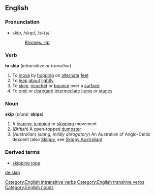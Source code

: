 ==English==
===Pronunciation===
*skĭp, /skɪp/, /<tt>skIp</tt>/
*:[[Rhymes:English:-ɪp|Rhymes: -ɪp]]

===Verb===
'''to skip''' (''intransitive or transitive'')
#To [[move]] by [[hopping]] on [[alternate]] [[feet]]
#To [[leap]] [[about]] [[lightly]]
#To [[skim]], [[ricochet]] or [[bounce]] over a [[surface]]
#To [[omit]] or [[disregard]] [[intermediate]] [[item]]s or [[stage]]s

===Noun===
'''skip''' (''plural:'' '''skips''')
#A [[leaping]], [[jumping]] or [[skipping]] movement
#(''British'') A open-topped [[dumpster]]
#(''Australian'') (''slang, mildly derogatory'') An Australian of Anglo-Celtic descent (also [[Skippy]], see [http://en.wikipedia.org/wiki/Skippy_Australian Skippy Australian])

===Derived terms===
*[[skipping rope]]

[[Category:English intransitive verbs]]
[[Category:English transitive verbs]]
[[Category:English nouns]]

[[de:skip]]